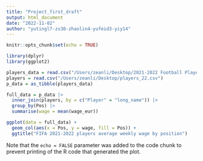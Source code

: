 ```yaml
---
title: "Project_first_draft"
output: html_document
date: "2022-11-02"
author: "yutingl7-zs30-zhaolin4-yufeid3-yiy14"
---
```


```r
knitr::opts_chunk$set(echo = TRUE)
```


```r
library(dplyr)
library(ggplot2)
```

```r
players_data = read.csv("/Users/zeanli/Desktop/2021-2022 Football Player Stats.csv", sep = ";")
players = read.csv("/Users/zeanli/Desktop/players_22.csv")
p_data = as_tibble(players_data)

full_data = p_data |> 
  inner_join(players, by = c("Player" = "long_name")) |> 
  group_by(Pos) |> 
  summarise(wage = mean(wage_eur))

ggplot(data = full_data) +
  geom_col(aes(x = Pos, y = wage, fill = Pos)) +
  ggtitle("FIFA 2021-2022 players average weekly wage by position")


```

Note that the `echo = FALSE` parameter was added to the code chunk to prevent printing of the R code that generated the plot.


